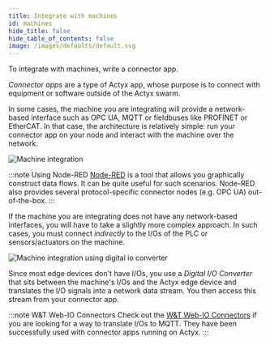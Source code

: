 ```yaml
---
title: Integrate with machines
id: machines
hide_title: false
hide_table_of_contents: false
image: /images/defaults/default.svg
---
```


To integrate with machines, write a connector app.

_Connector apps_ are a type of Actyx app, whose purpose is to connect with equipment or software outside of the Actyx swarm.

In some cases, the machine you are integrating will provide a network-based interface such as OPC UA, MQTT or fieldbuses like PROFINET or EtherCAT. In that case, the architecture is relatively simple: run your connector app on your node and interact with the machine over the network.

![Machine integration](/images/faq/integrating-with-machines-simple.png)

:::note Using Node-RED
[Node-RED](https://nodered.org/) is a tool that allows you graphically construct data flows. It can be quite useful for such scenarios. Node-RED also provides several protocol-specific connector nodes (e.g. OPC UA) out-of-the-box.
:::

If the machine you are integrating does not have any network-based interfaces, you will have to take a slightly more complex approach. In such cases, you must connect _indirectly_ to the I/Os of the PLC or sensors/actuators on the machine.

![Machine integration using digital io converter](/images/faq/integrating-with-machines-using-digital-io-converter.png)

Since most edge devices don't have I/Os, you use a _Digital I/O Converter_ that sits between the machine's I/Os and the Actyx edge device and translates the I/O signals into a network data stream. You then access this stream from your connector app.

:::note W&T Web-IO Connectors
Check out the [W&T Web-IO Connectors](https://www.wut.de/e-50www-10-inus-000.php) if you are looking for a way to translate I/Os to MQTT. They have been successfully used with connector apps running on Actyx.
:::
